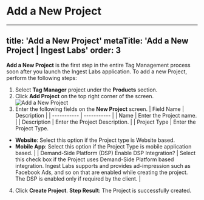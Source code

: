 # Add a New Project
---
title: 'Add a New Project'
metaTitle: 'Add a New Project | Ingest Labs'
order: 3
---
**Add a New Project** is the first step in the entire Tag Management process soon after you launch the Ingest Labs application.
To add a new Project, perform the following steps:
1. Select **Tag Manager** project under the **Products** section.
2. Click **Add Project** on the top right corner of the screen.
![Add a New Project](/images/addanewprojectimages/addproject2.png)
3. Enter the following fields on the **New Project** screen.
| Field Name | Description |
| ----------- | ----------- |
| Name | Enter the Project name. |
| Description | Enter the Project Description. |
| Project Type | Enter the Project Type. 
  - **Website**: Select this option if the Project type is Website based. 
  - **Mobile App**: Select this option if the Project Type is mobile application based. |
| Demand-Side Platform (DSP) Enable DSP Integration? | Select this check box if the Project uses Demand-Side Platform based integration. Ingest Labs supports and provides ad-impression such as Facebook Ads, and so on that are enabled while creating the project. The DSP is enabled only if required by the client. |
4. Click **Create Project**.
**Step Result**: The Project is successfully created.